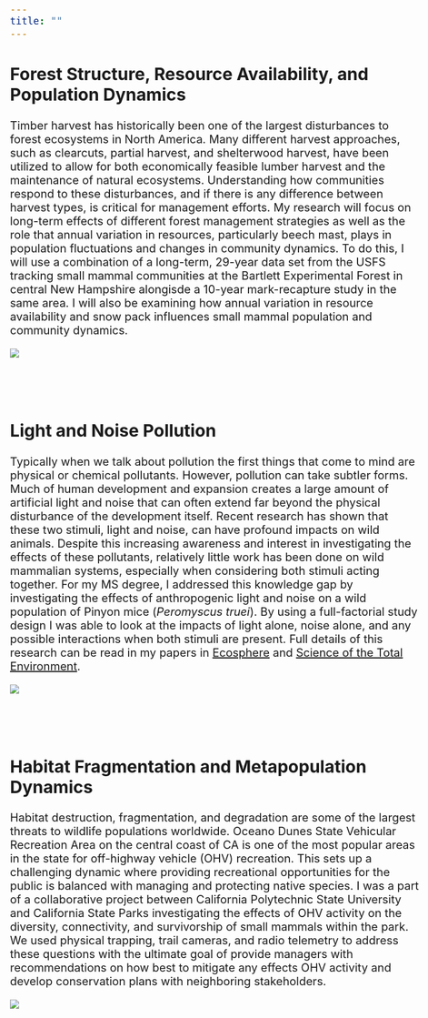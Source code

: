 ```yaml
---
title: ""
---
```


<style type="text/css">
  body{
  font-size: 15pt;
}
</style>

## **Forest Structure, Resource Availability, and Population Dynamics**

Timber harvest has historically been one of the largest disturbances to forest ecosystems in North America. Many different harvest approaches, such as clearcuts, partial harvest, and shelterwood harvest, have been utilized to allow for both economically feasible lumber harvest and the maintenance of natural ecosystems. Understanding how communities respond to these disturbances, and if there is any difference between harvest types, is critical for management efforts. My research will focus on long-term effects of different forest management strategies as well as the role that annual variation in resources, particularly beech mast, plays in population fluctuations and changes in community dynamics. To do this, I will use a combination of a long-term, 29-year data set from the USFS tracking small mammal communities at the Bartlett Experimental Forest in central New Hampshire alongisde a 10-year mark-recapture study in the same area. I will also be examining how annual variation in resource availability and snow pack influences small mammal population and community dynamics.

![](BEF1.jpg)

<br>
<br>

## **Light and Noise Pollution**
Typically when we talk about pollution the first things that come to mind are physical or chemical pollutants. However, pollution can take subtler forms. Much of human development and expansion creates a large amount of artificial light and noise that can often extend far beyond the physical disturbance of the development itself. Recent research has shown that these two stimuli, light and noise, can have profound impacts on wild animals. Despite this increasing awareness and interest in investigating the effects of these pollutants, relatively little work has been done on wild mammalian systems, especially when considering both stimuli acting together. For my MS degree, I addressed this knowledge gap by investigating the effects of anthropogenic light and noise on a wild population of Pinyon mice (_Peromyscus truei_). By using a full-factorial study design I was able to look at the impacts of light alone, noise alone, and any possible interactions when both stimuli are present. Full details of this research can be read in my papers in [Ecosphere](https://doi.org/10.1002/ecs2.3388) and [Science of the Total Environment](https://doi.org/10.1016/j.scitotenv.2021.150223).  

![](NM1.jpg)

<br>
<br>

## **Habitat Fragmentation and Metapopulation Dynamics**
Habitat destruction, fragmentation, and degradation are some of the largest threats to wildlife populations worldwide. Oceano Dunes State Vehicular Recreation Area on the central coast of CA is one of the most popular areas in the state for off-highway vehicle (OHV) recreation. This sets up a challenging dynamic where providing recreational opportunities for the public is balanced with managing and protecting native species. I was a part of a collaborative project between California Polytechnic State University and California State Parks investigating the effects of OHV activity on the diversity, connectivity, and survivorship of small mammals within the park. We used physical trapping, trail cameras, and radio telemetry to address these questions with the ultimate goal of provide managers with recommendations on how best to mitigate any effects OHV activity and develop conservation plans with neighboring stakeholders.

![](Dune1.jpg)
